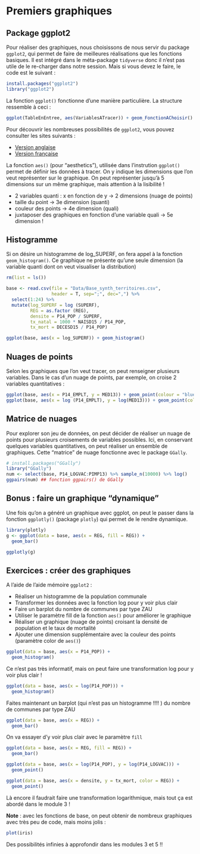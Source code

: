 
# Premiers graphiques


## Package ggplot2
Pour réaliser des graphiques, nous choisissons de nous servir du package `ggplot2`, qui permet de faire de meilleures réalisations que les fonctions basiques. Il est intégré dans le méta-package `tidyverse` donc il n'est pas utile de le re-charger dans notre session. Mais si vous devez le faire, le code est le suivant :

```r
install.packages("ggplot2")
library("ggplot2")
```

La fonction `ggplot()` fonctionne d'une manière particulière. La structure ressemble à ceci :

```r
ggplot(TableEnEntree, aes(VariablesATracer)) + geom_FonctionAChoisir()
```

Pour découvrir les nombreuses possibilités de `ggplot2`, vous pouvez consulter les sites suivants :

- [Version anglaise](http://www.sthda.com/english/wiki/ggplot2-barplots-quick-start-guide-r-software-and-data-visualization)
- [Version française](http://www.sthda.com/french/wiki/ggplot2)

La fonction `aes()` (pour "aesthetics"), utilisée dans l'instrution `ggplot()` permet de définir les données à tracer. On y indique les dimensions que l'on veut représenter sur le graphique. On peut représenter jusqu'à 5 dimensions sur un même graphique, mais attention à la lisibilité !

- 2 variables quanti : x en fonction de y $\rightarrow$ 2 dimensions (nuage de points)
- taille du point $\rightarrow$ 3e dimension (quanti)
- couleur des points $\rightarrow$ 4e dimension (quali)
- juxtaposer des graphiques en fonction d'une variable quali $\rightarrow$ 5e dimension !

## Histogramme
Si on désire un histogramme de log_SUPERF, on fera appel à la fonction `geom_histogram()`. Ce graphique ne présente qu'une seule dimension (la variable quanti dont on veut visualiser la distribution)

```r
rm(list = ls())

base <- read.csv(file = "Data/Base_synth_territoires.csv",
                 header = T, sep=";", dec=",") %>% 
  select(1:24) %>% 
  mutate(log_SUPERF = log (SUPERF),
         REG = as.factor (REG),
         densite = P14_POP / SUPERF,
         tx_natal = 1000 * NAISD15 / P14_POP,
         tx_mort = DECESD15 / P14_POP)

ggplot(base, aes(x = log_SUPERF)) + geom_histogram()
```

## Nuages de points
Selon les graphiques que l'on veut tracer, on peut renseigner plusieurs variables. Dans le cas d'un nuage de points, par exemple, on croise 2 variables quantitatives :

```r
ggplot(base, aes(x = P14_EMPLT, y = MED13)) + geom_point(colour = "blue")
ggplot(base, aes(x = log (P14_EMPLT), y = log(MED13))) + geom_point(colour = "blue")
```


## Matrice de nuages

Pour explorer son jeu de données, on peut décider de réaliser un nuage de points pour plusieurs croisements de variables possibles. Ici, en conservant quelques variables quantitatives, on peut réaliser un ensemble de graphiques. Cette "matrice" de nuage fonctionne avec le package `GGally`. 

```r
# install.packages("GGally")
library("GGally") 
num <- select(base, P14_LOGVAC:PIMP13) %>% sample_n(10000) %>% log() 
ggpairs(num) ## fonction ggpairs() de GGally
```

## Bonus : faire un graphique "dynamique"

Une fois qu'on a généré un graphique avec ggplot, on peut le passer dans la fonction `ggplotly()` (package `plotly`) qui permet de le rendre dynamique. 

```r
library(plotly)
g <- ggplot(data = base, aes(x = REG, fill = REG)) +
  geom_bar()

ggplotly(g)

```

## Exercices : créer des graphiques

A l'aide de l'aide mémoire `ggplot2` :

- Réaliser un histogramme de la population communale
- Transformer les données avec la fonction log pour y voir plus clair
- Faire un barplot du nombre de communes par type ZAU
- Utiliser le paramètre fill de la fonction `aes()` pour améliorer le graphique
- Réaliser un graphique (nuage de points) croisant la densité de population et le taux de mortalité
- Ajouter une dimension supplémentaire avec la couleur des points (paramètre color de `aes()`)

```r
ggplot(data = base, aes(x = P14_POP)) +
  geom_histogram()
```

Ce n'est pas très informatif, mais on peut faire une transformation log pour y voir plus clair !

```r
ggplot(data = base, aes(x = log(P14_POP))) +
  geom_histogram()
```

Faites maintenant un barplot (qui n'est pas un histogramme !!!! ) du nombre de communes par type ZAU

```r
ggplot(data = base, aes(x = REG)) +
  geom_bar()
```

On va essayer d'y voir plus clair avec le paramètre `fill`

```r
ggplot(data = base, aes(x = REG, fill = REG)) +
  geom_bar()
```


```r
ggplot(data = base, aes(x = log(P14_POP), y = log(P14_LOGVAC))) +
  geom_point()
```

```r
ggplot(data = base, aes(x = densite, y = tx_mort, color = REG)) +
  geom_point()
```

Là encore il faudrait faire une transformation logarithmique, mais tout ça est abordé dans le module 3 !

**Note** : avec les fonctions de base, on peut obtenir de nombreux graphiques avec très peu de code, mais moins jolis :

```r
plot(iris)
```

Des possibilités infinies à approfondir dans les modules 3 et 5 !!